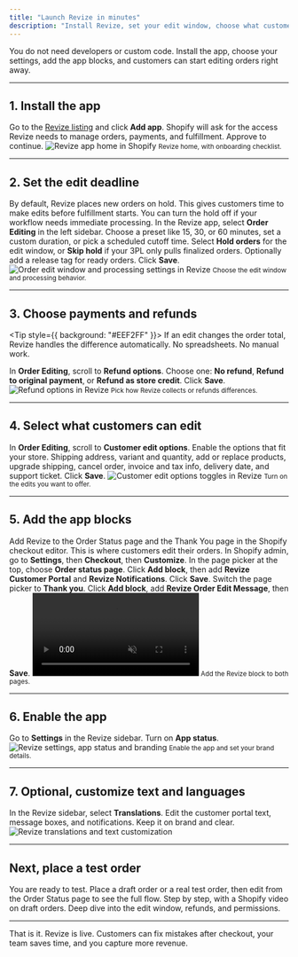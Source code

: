 ```yaml
---
title: "Launch Revize in minutes"
description: "Install Revize, set your edit window, choose what customers can change, add the app blocks, and go live with Shopify order editing in minutes."
---
```


<Note>
  You do not need developers or custom code. Install the app, choose your settings, add the app blocks, and customers can start editing orders right away.
</Note>

---

## 1. Install the app

<Steps>
  <Step title="Open the Shopify App Store">
    Go to the <a href="https://apps.shopify.com/revize" target="_blank">Revize listing</a> and click <strong>Add app</strong>.
  </Step>
  <Step title="Approve permissions">
    Shopify will ask for the access Revize needs to manage orders, payments, and fulfillment. Approve to continue.
  </Step>
</Steps>

<Frame>
  <img
    src="/images/quickstart/app-store.png"
    alt="Revize app home in Shopify"
    style={{ borderRadius: "12px", width: "100%", boxShadow: "0 4px 14px rgba(0,0,0,0.08)" }}
  />
  <small>Revize home, with onboarding checklist.</small>
</Frame>

---

## 2. Set the edit deadline

<Note>
  By default, Revize places new orders on hold. This gives customers time to make edits before fulfillment starts. You can turn the hold off if your workflow needs immediate processing.
</Note>

<Steps>
  <Step title="Open Order Editing">
    In the Revize app, select <strong>Order Editing</strong> in the left sidebar.
  </Step>
  <Step title="Pick a duration or a scheduled cutoff">
    Choose a preset like 15, 30, or 60 minutes, set a custom duration, or pick a scheduled cutoff time.
  </Step>
  <Step title="Choose processing">
    Select <strong>Hold orders</strong> for the edit window, or <strong>Skip hold</strong> if your 3PL only pulls finalized orders. Optionally add a release tag for ready orders.
  </Step>
  <Step title="Save">
    Click <strong>Save</strong>.
  </Step>
</Steps>

<Frame>
  <img
    src="/images/quickstart/order-editing-1.png"
    alt="Order edit window and processing settings in Revize"
    style={{ borderRadius: "12px", width: "100%", boxShadow: "0 4px 14px rgba(0,0,0,0.08)" }}
  />
  <small>Choose the edit window and processing behavior.</small>
</Frame>

---

## 3. Choose payments and refunds

<Tip style={{ background: "#EEF2FF" }}>
  If an edit changes the order total, Revize handles the difference automatically. No spreadsheets. No manual work.
</Tip>

<Steps>
  <Step title="Open Payments and refunds">
    In <strong>Order Editing</strong>, scroll to <strong>Refund options</strong>.
  </Step>
  <Step title="Pick how differences are handled">
    Choose one: <strong>No refund</strong>, <strong>Refund to original payment</strong>, or <strong>Refund as store credit</strong>.
  </Step>
  <Step title="Save">
    Click <strong>Save</strong>.
  </Step>
</Steps>

<Frame>
  <img
    src="/images/quickstart/order-editing-2.png"
    alt="Refund options in Revize"
    style={{ borderRadius: "12px", width: "100%", boxShadow: "0 4px 14px rgba(0,0,0,0.08)" }}
  />
  <small>Pick how Revize collects or refunds differences.</small>
</Frame>

---

## 4. Select what customers can edit

<Steps>
  <Step title="Open Customer edit options">
    In <strong>Order Editing</strong>, scroll to <strong>Customer edit options</strong>.
  </Step>
  <Step title="Toggle the edits you allow">
    Enable the options that fit your store. Shipping address, variant and quantity, add or replace products, upgrade shipping, cancel order, invoice and tax info, delivery date, and support ticket.
  </Step>
  <Step title="Save">
    Click <strong>Save</strong>.
  </Step>
</Steps>

<Frame>
  <img
    src="/images/quickstart/order-editing-3.png"
    alt="Customer edit options toggles in Revize"
    style={{ borderRadius: "12px", width: "100%", boxShadow: "0 4px 14px rgba(0,0,0,0.08)" }}
  />
  <small>Turn on the edits you want to offer.</small>
</Frame>

---

## 5. Add the app blocks

<Note>
  Add Revize to the Order Status page and the Thank You page in the Shopify checkout editor. This is where customers edit their orders.
</Note>

<Steps>
  <Step title="Open the checkout editor">
    In Shopify admin, go to <strong>Settings</strong>, then <strong>Checkout</strong>, then <strong>Customize</strong>.
  </Step>
  <Step title="Add blocks to the Order Status page">
    In the page picker at the top, choose <strong>Order status page</strong>. Click <strong>Add block</strong>, then add <strong>Revize Customer Portal</strong> and <strong>Revize Notifications</strong>. Click <strong>Save</strong>.
  </Step>
  <Step title="Add the Thank You page message">
    Switch the page picker to <strong>Thank you</strong>. Click <strong>Add block</strong>, add <strong>Revize Order Edit Message</strong>, then <strong>Save</strong>.
  </Step>
</Steps>


<Frame>
  <video
    src="https://untechnickle.s3.us-east-1.amazonaws.com/assets/onboarding-embed-block-v2.mp4"
    autoPlay
    muted
    loop
    playsInline
    style={{ width: "100%", borderRadius: "12px", boxShadow: "0 4px 14px rgba(0,0,0,0.08)" }}
    preload="metadata"
  >
    Sorry, your browser doesn't support embedded videos.
  </video>
  <small>Add the Revize block to both pages.</small>
</Frame>


---

## 6. Enable the app

<Steps>
  <Step title="Enable Revize">
    Go to <strong>Settings</strong> in the Revize sidebar. Turn on <strong>App status</strong>.
  </Step>
</Steps>

<Frame>
  <img
    src="/images/quickstart/app-status.png"
    alt="Revize settings, app status and branding"
    style={{ borderRadius: "12px", width: "100%", boxShadow: "0 4px 14px rgba(0,0,0,0.08)" }}
  />
  <small>Enable the app and set your brand details.</small>
</Frame>

---

## 7. Optional, customize text and languages

<Steps>
  <Step title="Open Translations">
    In the Revize sidebar, select <strong>Translations</strong>.
  </Step>
  <Step title="Update copy">
    Edit the customer portal text, message boxes, and notifications. Keep it on brand and clear.
  </Step>
</Steps>

<Frame>
  <img
    src="/images/quickstart/translations.png"
    alt="Revize translations and text customization"
    style={{ borderRadius: "12px", width: "100%", boxShadow: "0 4px 14px rgba(0,0,0,0.08)" }}
  />
</Frame>

---

## Next, place a test order

<Note>
  You are ready to test. Place a draft order or a real test order, then edit from the Order Status page to see the full flow.
</Note>

<CardGroup cols={2}>
  <Card title="Create a test order" icon="flask" href="/how-to-test-revize">
    Step by step, with a Shopify video on draft orders.
  </Card>
  <Card title="Core Setup" icon="gear" href="/setup/hold-window">
    Deep dive into the edit window, refunds, and permissions.
  </Card>
</CardGroup>

---

<Note>
  That is it. Revize is live. Customers can fix mistakes after checkout, your team saves time, and you capture more revenue.
</Note>
